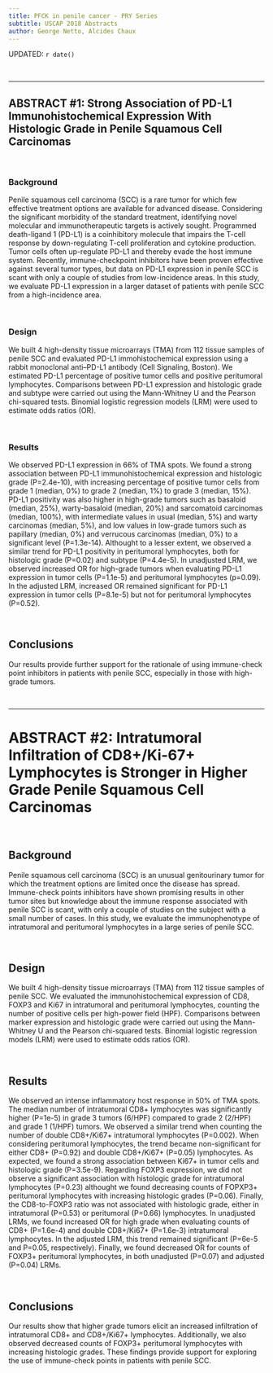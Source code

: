 ```yaml
---
title: PFCK in penile cancer - PRY Series
subtitle: USCAP 2018 Abstracts
author: George Netto, Alcides Chaux
---
```


UPDATED: `r date()`

\ 

***

## **ABSTRACT #1:** Strong Association of PD-L1 Immunohistochemical Expression With Histologic Grade in Penile Squamous Cell Carcinomas

\ 

### Background
Penile squamous cell carcinoma (SCC) is a rare tumor for which few effective treatment options are available for advanced disease. Considering the significant morbidity of the standard treatment, identifying novel molecular and immunotherapeutic targets is actively sought. Programmed death-ligand 1 (PD-L1) is a coinhibitory molecule that impairs the T-cell response by down-regulating T-cell proliferation and cytokine production. Tumor cells often up-regulate PD-L1 and thereby evade the host immune system. Recently, immune-checkpoint inhibitors have been proven effective against several tumor types, but data on PD-L1 expression in penile SCC is scant with only a couple of studies from low-incidence areas. In this study, we evaluate PD-L1 expression in a larger dataset of patients with penile SCC from a high-incidence area.

\   

### Design
We built 4 high-density tissue microarrays (TMA) from 112 tissue samples of penile SCC and evaluated PD-L1 immohistochemical expression using a rabbit monoclonal anti–PD-L1 antibody (Cell Signaling, Boston). We estimated PD-L1 percentage of positive tumor cells and positive peritumoral lymphocytes. Comparisons between PD-L1 expression and histologic grade and subtype were carried out using the Mann-Whitney U and the Pearson chi-squared tests. Binomial logistic regression models (LRM) were used to estimate odds ratios (OR).

\   

### Results
We observed PD-L1 expression in 66% of TMA spots. We found a strong association between PD-L1 immunohistochemical expression and histologic grade (P=2.4e-10), with increasing percentage of positive tumor cells from grade 1 (median, 0%) to grade 2 (median, 1%) to grade 3 (median, 15%). PD-L1 positivity was also higher in high-grade tumors such as basaloid (median, 25%), warty-basaloid (median, 20%) and sarcomatoid carcinomas (median, 100%), with intermediate values in usual (median, 5%) and warty carcinomas (median, 5%), and low values in low-grade tumors such as papillary (median, 0%) and verrucous carcinomas (median, 0%) to a significant level (P=1.3e-14). Althought to a lesser extent, we observed a similar trend for PD-L1 positivity in peritumoral lymphocytes, both for histologic grade (P=0.02) and subtype (P=4.4e-5). In unadjusted LRM, we observed increased OR for high-grade tumors when evaluating PD-L1 expression in tumor cells (P=1.1e-5) and peritumoral lymphocytes (p=0.09). In the adjusted LRM, increased OR remained significant for PD-L1 expression in tumor cells (P=8.1e-5) but not for peritumoral lymphocytes (P=0.52).

\   

## Conclusions
Our results provide further support for the rationale of using immune-check point inhibitors in patients with penile SCC, especially in those with high-grade tumors.

\   

***

# **ABSTRACT #2:** Intratumoral Infiltration of CD8+/Ki-67+ Lymphocytes is Stronger in Higher Grade Penile Squamous Cell Carcinomas

\ 

## Background
Penile squamous cell carcinoma (SCC) is an unusual genitourinary tumor for which the treatment options are limited once the disease has spread. Immune-check points inhibitors have shown promising results in other tumor sites but knowledge about the immune response associated with penile SCC is scant, with only a couple of studies on the subject with a small number of cases. In this study, we evaluate the immunophenotype of intratumoral and peritumoral lymphocytes in a large series of penile SCC.

\   

## Design
We built 4 high-density tissue microarrays (TMA) from 112 tissue samples of penile SCC. We evaluated the immunohistochemical expression of CD8, FOXP3 and Ki67 in intratumoral and peritumoral lymphocytes, counting the number of positive cells per high-power field (HPF). Comparisons between marker expression and histologic grade were carried out using the Mann-Whitney U and the Pearson chi-squared tests. Binomial logistic regression models (LRM) were used to estimate odds ratios (OR).

\   

## Results
We observed an intense inflammatory host response in 50% of TMA spots. The median number of intratumoral CD8+ lymphocytes was significantly higher (P=1e-5) in grade 3 tumors (6/HPF) compared to grade 2 (2/HPF) and grade 1 (1/HPF) tumors. We observed a similar trend when counting the number of double CD8+/Ki67+ intratumoral lymphocytes (P=0.002). When considering peritumoral lymphocytes, the trend became non-significant for either CD8+ (P=0.92) and double CD8+/Ki67+ (P=0.05) lymphocytes. As expected, we found a strong association between Ki67+ in tumor cells and histologic grade (P=3.5e-9). Regarding FOXP3 expression, we did not observe a significant association with histologic grade for intratumoral lymphocytes (P=0.23) althought we found decreasing counts of FOPXP3+ peritumoral lymphocytes with increasing histologic grades (P=0.06). Finally, the CD8-to-FOXP3 ratio was not associated with histologic grade, either in intratumoral (P=0.53) or peritumoral (P=0.66) lymphocytes. In unadjusted LRMs, we found increased OR for high grade when evaluating counts of CD8+ (P=1.6e-4) and double CD8+/Ki67+ (P=1.6e-3) intratumoral lymphocytes. In the adjusted LRM, this trend remained significant (P=6e-5 and P=0.05, respectively). Finally, we found decreased OR for counts of FOXP3+ peritumoral lymphocytes, in both unadjusted (P=0.07) and adjusted (P=0.04) LRMs.

\ 

## Conclusions
Our results show that higher grade tumors elicit an increased infiltration of intratumoral CD8+ and CD8+/Ki67+ lymphocytes. Additionally, we also observed decreased counts of FOXP3+ peritumoral lymphocytes with increasing histologic grades. These findings provide support for exploring the use of immune-check points in patients with penile SCC.

